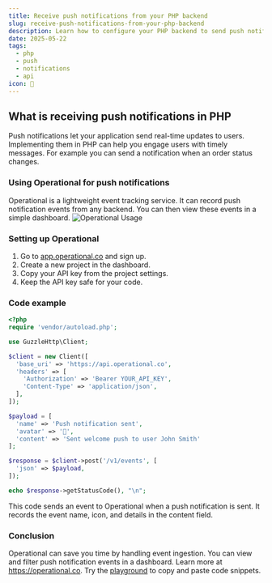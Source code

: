 ```yaml
---
title: Receive push notifications from your PHP backend
slug: receive-push-notifications-from-your-php-backend
description: Learn how to configure your PHP backend to send push notifications using Operational's lightweight event tracking API in minutes.
date: 2025-05-22
tags:
  - php
  - push
  - notifications
  - api
icon: 🔔
---
```


## What is receiving push notifications in PHP

Push notifications let your application send real-time updates to users.
Implementing them in PHP can help you engage users with timely messages.
For example you can send a notification when an order status changes.

### Using Operational for push notifications

Operational is a lightweight event tracking service.
It can record push notification events from any backend.
You can then view these events in a simple dashboard.
![Operational Usage](https://operational.co/images/misc/ops-usage.jpg)

### Setting up Operational

1. Go to [app.operational.co](https://app.operational.co) and sign up.
2. Create a new project in the dashboard.
3. Copy your API key from the project settings.
4. Keep the API key safe for your code.

### Code example

```php
<?php
require 'vendor/autoload.php';

use GuzzleHttp\Client;

$client = new Client([
  'base_uri' => 'https://api.operational.co',
  'headers' => [
    'Authorization' => 'Bearer YOUR_API_KEY',
    'Content-Type' => 'application/json',
  ],
]);

$payload = [
  'name' => 'Push notification sent',
  'avatar' => '🔔',
  'content' => 'Sent welcome push to user John Smith'
];

$response = $client->post('/v1/events', [
  'json' => $payload,
]);

echo $response->getStatusCode(), "\n";
```

This code sends an event to Operational when a push notification is sent.
It records the event name, icon, and details in the content field.

### Conclusion

Operational can save you time by handling event ingestion.
You can view and filter push notification events in a dashboard.
Learn more at https://operational.co.
Try the [playground](https://operational.co/playground) to copy and paste code snippets.